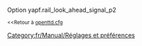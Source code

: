 {{fr/Manual/Amorce}}
Option yapf.rail_look_ahead_signal_p2

<small><<Retour à [[fr/Archive/Manual/Settings/Openttd.cfg|openttd.cfg]]</small>
[[Category:fr/Manual/Réglages et préférences]]